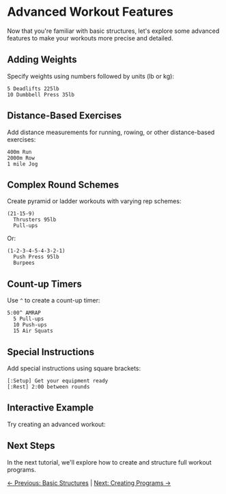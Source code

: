 
<Meta title="Tutorials/03 - Advanced Features" />

# Advanced Workout Features

Now that you're familiar with basic structures, let's explore some advanced features to make your workouts more precise and detailed.

## Adding Weights

Specify weights using numbers followed by units (lb or kg):

```
5 Deadlifts 225lb
10 Dumbbell Press 35lb
```

## Distance-Based Exercises

Add distance measurements for running, rowing, or other distance-based exercises:

```
400m Run
2000m Row
1 mile Jog
```

## Complex Round Schemes

Create pyramid or ladder workouts with varying rep schemes:

```
(21-15-9)
  Thrusters 95lb
  Pull-ups
```

Or:

```
(1-2-3-4-5-4-3-2-1)
  Push Press 95lb
  Burpees
```

## Count-up Timers

Use `^` to create a count-up timer:

```
5:00^ AMRAP
  5 Pull-ups
  10 Push-ups
  15 Air Squats
```

## Special Instructions

Add special instructions using square brackets:

```
[:Setup] Get your equipment ready
[:Rest] 2:00 between rounds
```

## Interactive Example

Try creating an advanced workout:

<SoundProvider>
  <ScreenProvider>
    <EditorWithState 
      code={"(3) 10:00\n  400m Run\n  15 Thrusters 95lb\n  10 Pull-ups\n  Rest 1:00"}
      height="300px"
    />
  </ScreenProvider>
</SoundProvider>

## Next Steps

In the next tutorial, we'll explore how to create and structure full workout programs.

[← Previous: Basic Structures](./02-Basic-Structures.mdx) | [Next: Creating Programs →](./04-Creating-Programs.mdx)
